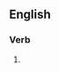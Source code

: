==English==

===Verb===
{{head|en|present participle}}

# {{present participle of|breathalyze|lang=en|nocat=1}}